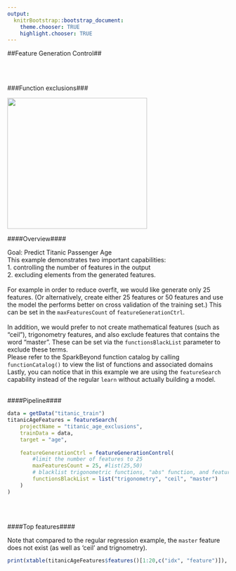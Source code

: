 ```yaml
---
output:
  knitrBootstrap::bootstrap_document:
    theme.chooser: TRUE
    highlight.chooser: TRUE
---
```


<!--
%\VignetteEngine{knitr::rmarkdown}
%\VignetteIndexEntry{featureGeneration_featureExclusions}
%\VignetteDepends{xtable}
-->

##Feature Generation Control##
 
<br>
<br>

###Function exclusions###

<img src="http://s3.amazonaws.com/public-sparkbeyond/images/includeExclude.jpg" width="318" height="298">

####Overview####

Goal: Predict Titanic Passenger Age
<br>
This example demonstrates two important capabilities:
<br>
1. controlling the number of features in the output
<br>
2. excluding elements from the generated features.
<br>
<br>
For example in order to reduce overfit, we would like generate only 25 features. (Or alternatively, create either 25 features or 50 features and use the model the performs better on cross validation of the training set.) This can be set in the `maxFeaturesCount` of `featureGenerationCtrl`.
<br>
<br>
In addition, we would prefer to not create mathematical features (such as "ceil"), trigonometry features, and also exclude features that contains the word "master". These can be set via the `functionsBlackList` parameter to exclude these terms. 
<br>
Please refer to the SparkBeyond function catalog by calling `functionCatalog()` to view the list of functions and associated domains
Lastly, you can notice that in this example we are using the `featureSearch` capability instead of the regular `learn` without actually building a model.
<br>
<br>

####Pipeline####

```r
data = getData("titanic_train")
titanicAgeFeatures = featureSearch(
	projectName = "titanic_age_exclusions",
	trainData = data,
	target = "age", 
					 
	featureGenerationCtrl = featureGenerationControl(
		#limit the number of features to 25
		maxFeaturesCount = 25, #list(25,50)
		# blacklist trigonometric functions, "abs" function, and features containing "master"
		functionsBlackList = list("trigonometry", "ceil", "master")  
	)
)
```
<br>
<br>

####Top features####

Note that compared to the regular regression example, the `master` feature does not exist (as well as 'ceil' and trignometry).
<br>
```r
print(xtable(titanicAgeFeatures$features()[1:20,c("idx", "feature")]), type='html', comment=F) 
```

<!--
feature generation control

model building control
	# optional - specify algorithms to use - check modelBuildingControl
	modelBuildingCtrl = modelBuildingControl(
	algorithmsWhiteList = algorithmsList(isClassification = TRUE, randomForest = TRUE)),


reporting control
		# optional - create lift plots and prediction results 
    email notification
    
    web view
    
    reportingCtrl = reportingControl(scoreOnTestSet = TRUE), 
    
    feature clusteres
    +
    titanicSurvivedModelLocal$showFeatureClusters()

predict

enrich
			
revisions	
		revs = projectRevisions(projectName)
		titanicSurvivedModelLocal = Session(projectName, revs$name[1])
-->

<!--
feature trace
To view the feature trace report review /reports/features/features_trace.txt:<br>
For example, the first feature "name contains master" has a positive example trace under the "positive sample" column. The trace starts with the "name" subexpression (bottom) "Rice, Master. Eugene", the next step of the trace is the subexpression "tokenizeByWordBoundary(name)" which is directly on top of "name". It evaluates to "Vector(rice, master, eugene)" which contains "master". The type and documentation of each subexpression function are listed in the last two columns.
{r basic_regression_4, eval = TRUE, message=FALSE}
writeLines(gsub("-{2}","",readLines(paste0(titanicAgeModel$artifact_loc,"/reports/features/features_trace.txt"),n=9)))

{r featureGeneration_featureExclusions_3, eval = TRUE, message=FALSE}
writeLines(readLines(paste0(titanicAgeFeatures$artifact_loc,"/reports/features/features_trace.txt"),n=9))


To view the feature trace report review /reports/features/features_trace.txt:<br>
For example, the first feature "tokenizeByPunctuation(name) does not contain mr" has a positive example trace under the "positive sample" column. The trace starts with the "name" subexpression (bottom) "Cumings, Mrs. John Bradley (Florence Briggs Thayer)", the next step of the trace is the subexpression "tokenizeByPunctuation(name)" which is directly on top of "name". It evaluates to "ArrayBuffer(cumings, mrs, john bradley, florence briggs thayer)" which does not contain "mr". The type and documentation of each subexpression function are listed in the last two columns.
{r basic_classification_6, eval = TRUE, message=FALSE}
writeLines(gsub("-{2}","",readLines(paste0(titanicSurvivedModel$artifact_loc,"/reports/features/features_trace.txt"),n=9)))


-->


